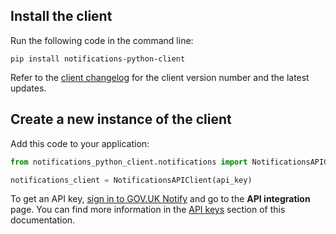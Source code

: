 


## Install the client

Run the following code in the command line:

```shell
pip install notifications-python-client
```

Refer to the [client changelog](https://github.com/alphagov/notifications-python-client/blob/master/CHANGELOG.md) for the client version number and the latest updates.

## Create a new instance of the client

Add this code to your application:

```python
from notifications_python_client.notifications import NotificationsAPIClient

notifications_client = NotificationsAPIClient(api_key)
```

To get an API key, [sign in to GOV.UK Notify](https://www.notifications.service.gov.uk/) and go to the __API integration__ page. You can find more information in the [API keys](#api-keys) section of this documentation.
